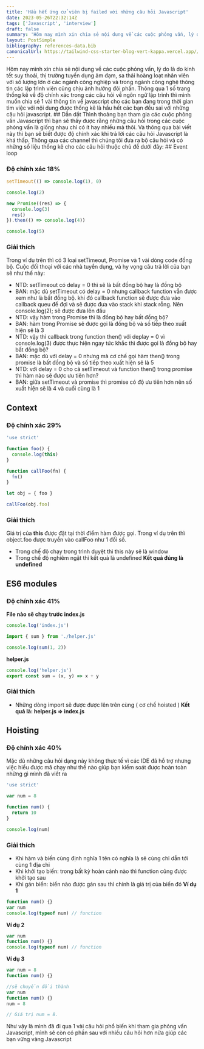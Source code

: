```yaml
---
title: 'Hầu hết ứng cử viên bị failed với những câu hỏi Javascript'
date: 2023-05-26T22:32:14Z
tags: ['Javascript', 'interview']
draft: false
summary: 'Hôm nay mình xin chia sẻ nội dung về các cuộc phỏng vấn, lý do là do kinh tết suy thoái, thị trường tuyển dụng ảm đạm, sa thải hoàng loạt nhân viên với số lượng lớn ở các ngành công nghiệp và trong ngành công nghệ thông tin các lập trình viên cũng chịu ảnh hưởng đôi phần. Thông qua 1 số trang thống kê về độ chính xác trong các câu hỏi về ngôn ngữ lập trình thì mình muốn chia sẻ 1 vài thông tin về javascript cho các bạn đang trong thời gian tìm việc với nội dung được thống kê là hầu hết các bạn đều sai với những câu hỏi javascript.'
layout: PostSimple
bibliography: references-data.bib
canonicalUrl: https://tailwind-css-starter-blog-vert-kappa.vercel.app//blog/new-features-in-v1/
---
```


<TOCInline toc={props.toc} toHeading={2} />
Hôm nay mình xin chia sẻ nội dung về các cuộc phỏng vấn, lý do là do kinh tết suy thoái, thị trường tuyển
dụng ảm đạm, sa thải hoàng loạt nhân viên với số lượng lớn ở các ngành công nghiệp và trong ngành công
nghệ thông tin các lập trình viên cũng chịu ảnh hưởng đôi phần. Thông qua 1 số trang thống kê về độ chính
xác trong các câu hỏi về ngôn ngữ lập trình thì mình muốn chia sẻ 1 vài thông tin về javascript cho các
bạn đang trong thời gian tìm việc với nội dung được thống kê là hầu hết các bạn đều sai với những câu
hỏi javascript. ## Dẫn dắt Thình thoảng bạn tham gia các cuộc phỏng vấn Javascript thì bạn sẽ thấy được
rằng những câu hỏi trong các cuộc phỏng vấn là giống nhau chỉ có ít hay nhiều mà thôi. Và thông qua bài
viết này thì bạn sẽ biết được độ chính xác khi trả lời các câu hỏi Javascript là khá thấp. Thông qua
các channel thì chúng tôi đưa ra bộ câu hỏi và có những số liệu thống kê cho các câu hỏi thuộc chủ đề
dưới đây: ## Event loop

### Độ chính xác 18%

```jsx
setTimeout(() => console.log(1), 0)

console.log(2)

new Promise((res) => {
  console.log(3)
  res()
}).then(() => console.log(4))

console.log(5)
```

### Giải thích

Trong ví dụ trên thì có 3 loại setTimeout, Promise và 1 vài dòng code đồng bộ.
Cuộc đối thoại với các nhà tuyển dụng, và hy vọng câu trả lời của bạn sẽ như thế này:

- NTD: setTimeout có delay = 0 thì sẽ là bất đồng bộ hay là đồng bộ
- BAN: mặc dù setTimeout có delay = 0 nhưng callback function vẫn được xem như là bất đồng bộ. khi đó callback function sẽ được đưa vào callback queu để đợi và sẽ được đưa vào stack khi stack rỗng. Nên console.log(2); sẽ được đưa lên đầu
- NTD: vậy hàm trong Promise thì là đồng bộ hay bất đồng bộ?
- BAN: hàm trong Promise sẽ được gọi là đồng bộ và số tiếp theo xuất hiện sẽ là 3
- NTD: vậy thì callback trong function then() với deplay = 0 vì console.log(3) được thực hiện ngay tức khắc thì được gọi là đồng bộ hay bất đồng bộ?
- BAN: mặc dù với delay = 0 nhưng mà cơ chế gọi hàm then() trong promise là bất đồng bộ và số tiếp theo xuất hiện sẽ là 5
- NTD: với delay = 0 cho cả setTimeout và function then() trong promise thì hàm nào sẽ được ưu tiên hơn?
- BAN: giữa setTimeout và promise thì promise có độ ưu tiên hơn nên số xuất hiện sẽ là 4 và cuối cùng là 1

## Context

### Độ chính xác 29%

```jsx
'use strict'

function foo() {
  console.log(this)
}

function callFoo(fn) {
  fn()
}

let obj = { foo }

callFoo(obj.foo)
```

### Giải thích

Giá trị của **this** được đặt tại thời điểm hàm được gọi. Trong ví dụ trên thì object.foo được truyền vào callFoo như 1 đối số.

- Trong chế độ chạy trong trình duyệt thì this này sẽ là window
- Trong chế độ nghiêm ngặt thì kết quả là undefined
  **Kết quả đúng là undefined**

## ES6 modules

### Độ chính xác 41%

**File nào sẽ chạy trước**
**index.js**

```jsx
console.log('index.js')

import { sum } from './helper.js'

console.log(sum(1, 2))
```

**helper.js**

```jsx
console.log('helper.js')
export const sum = (x, y) => x + y
```

### Giải thích

- Những dòng import sẽ được được lên trên cùng ( cơ chế hoisted )
  **Kết quả là: helper.js => index.js**

## Hoisting

### Độ chính xác 40%

Mặc dù những câu hỏi dạng này không thực tế vì các IDE đã hỗ trợ nhưng việc hiểu được mã chạy như thế nào giúp bạn kiểm soát được hoàn toàn những gì mình đã viết ra

```jsx
'use strict'

var num = 8

function num() {
  return 10
}

console.log(num)
```

### Giải thích

- Khi hàm và biến cùng định nghĩa 1 tên có nghĩa là sẽ cùng chỉ dẫn tới cùng 1 địa chỉ
- Khi khởi tạo biến: trong bất kỳ hoàn cảnh nào thì function cũng được khởi tạo sau
- Khi gán biến: biến nào được gán sau thì chính là giá trị của biến đó
  **Ví dụ 1**

```jsx
function num() {}
var num
console.log(typeof num) // function
```

**Ví dụ 2**

```jsx
var num
function num() {}
console.log(typeof num) // function
```

**Ví dụ 3**

```jsx
var num = 8
function num() {}

//sẽ chuyển đổi thành
var num
function num() {}
num = 8

// Giá trị num = 8.
```

Như vậy là mình đã đi qua 1 vài câu hỏi phổ biến khi tham gia phỏng vấn Javascript, mình sẽ còn có phần sau với nhiều câu hỏi hơn nữa giúp các bạn vững vàng Javascript
